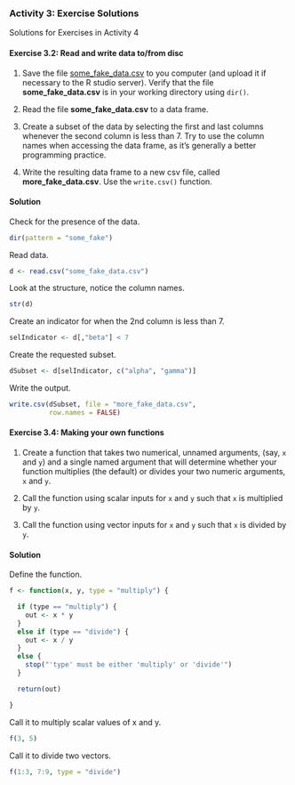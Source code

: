 ### Activity 3: Exercise Solutions ###

Solutions for Exercises in Activity 4

#### Exercise 3.2: Read and write data to/from disc ####

1) Save the file [some_fake_data.csv](#data) to you computer (and upload 
   it if necessary to the R studio server). Verify that the file **some_fake_data.csv** is in your
   working directory using `dir()`.

2) Read the file **some_fake_data.csv** to a data frame.

2) Create a subset of the data by selecting the
   first and last columns whenever the second column is
   less than 7.  Try to use the column names when
   accessing the data frame, as it's generally a better
   programming practice.
   
3) Write the resulting data frame to a new csv file, called
   **more_fake_data.csv**.  Use the `write.csv()` function.
   
#### Solution ####

Check for the presence of the data.

```{r}
dir(pattern = "some_fake")
```
Read data.

```{r}
d <- read.csv("some_fake_data.csv")
```
Look at the structure, notice the column names.

```{r}
str(d)
```
Create an indicator for when the 2nd column is less than 7.

```{r}
selIndicator <- d[,"beta"] < 7
```
Create the requested subset.

```{r}
dSubset <- d[selIndicator, c("alpha", "gamma")]
```
Write the output.

```{r}
write.csv(dSubset, file = "more_fake_data.csv",
          row.names = FALSE)
```



#### Exercise 3.4: Making your own functions ####


1) Create a function that takes two numerical, unnamed
   arguments, (say, `x` and `y`) and a single named argument
   that will determine whether your function multiplies
   (the default) or divides your two numeric arguments,
   `x` and `y`.

2) Call the function using scalar inputs for `x` and `y`
   such that `x` is multiplied by `y`.

3) Call the function using vector inputs for `x` and `y`
   such that `x` is divided by `y`.

#### Solution ####

Define the function.

```{r}
f <- function(x, y, type = "multiply") {

  if (type == "multiply") {
    out <- x * y
  }
  else if (type == "divide") {
    out <- x / y
  }
  else {
    stop("'type' must be either 'multiply' or 'divide'")
  }

  return(out)

}
```
Call it to multiply scalar values of x and y.

```{r}
f(3, 5)
```
Call it to divide two vectors.

```{r}
f(1:3, 7:9, type = "divide")
```
